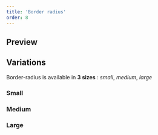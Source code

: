 ```yaml
---
title: 'Border radius'
order: 8
---
```


## Preview

<Preview path="example" nude /> 

## Variations

Border-radius is available in **3 sizes** : _small_, _medium_, _large_

### Small

<Preview path="small" nude /> 

### Medium

<Preview path="medium" nude /> 

### Large

<Preview path="large" nude /> 